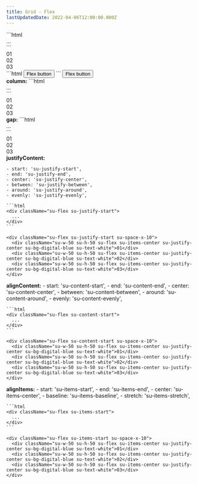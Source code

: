 ```yaml
---
title: Grid - Flex
lastUpdatedDate: 2022-04-06T12:00:00.000Z
---
```


<div className="su-max-w-1200">
  <div className="su-mb-40">
    ```html
    <div className="su-flex">
      ...
    </div>
    ```
    <div className="su-flex">
      <div className="su-w-50 su-h-50 su-flex su-items-center su-justify-center su-bg-digital-blue su-text-white">01</div>
      <div className="su-w-50 su-h-50 su-flex su-items-center su-justify-center su-bg-digital-blue su-text-white">02</div>
      <div className="su-w-50 su-h-50 su-flex su-items-center su-justify-center su-bg-digital-blue su-text-white">03</div>
    </div>
  </div>

  <div className="su-mb-40">
    ```html
    <button className="su-flex">Flex button</button>
    ```
    <button className="su-flex">Flex button</button>
  </div>

  <div className="su-mb-40">
    <strong>column:</strong>
    ```html
    <div className="su-flex su-space-x-10">
      ...
    </div>
    ```
    <div className="su-flex su-flex-col su-space-y-10">
      <div className="su-w-50 su-h-50 su-flex su-items-center su-justify-center su-bg-digital-blue su-text-white">01</div>
      <div className="su-w-50 su-h-50 su-flex su-items-center su-justify-center su-bg-digital-blue su-text-white">02</div>
      <div className="su-w-50 su-h-50 su-flex su-items-center su-justify-center su-bg-digital-blue su-text-white">03</div>
    </div>
  </div>

  <div className="su-mb-40">
    <strong>gap:</strong>
    ```html
    <div className="su-flex su-grid-gap">
      ...
    </div>
    ```
    <div className="su-flex su-grid-gap">
      <div className="su-w-50 su-h-50 su-flex su-items-center su-justify-center su-bg-digital-blue su-text-white">01</div>
      <div className="su-w-50 su-h-50 su-flex su-items-center su-justify-center su-bg-digital-blue su-text-white">02</div>
      <div className="su-w-50 su-h-50 su-flex su-items-center su-justify-center su-bg-digital-blue su-text-white">03</div>
    </div>
  </div>

  <div className="su-mb-40">
    <strong>justifyContent:</strong>

    - start: 'su-justify-start',
    - end: 'su-justify-end',
    - center: 'su-justify-center',
    - between: 'su-justify-between',
    - around: 'su-justify-around',
    - evenly: 'su-justify-evenly',

    ```html
    <div className="su-flex su-justify-start">
      ...
    </div>
    ```

    <div className="su-flex su-justify-start su-space-x-10">
      <div className="su-w-50 su-h-50 su-flex su-items-center su-justify-center su-bg-digital-blue su-text-white">01</div>
      <div className="su-w-50 su-h-50 su-flex su-items-center su-justify-center su-bg-digital-blue su-text-white">02</div>
      <div className="su-w-50 su-h-50 su-flex su-items-center su-justify-center su-bg-digital-blue su-text-white">03</div>
    </div>
  </div>

  <div className="su-mb-40">
    <strong>alignContent:</strong>
    - start: 'su-content-start',
    - end: 'su-content-end',
    - center: 'su-content-center',
    - between: 'su-content-between',
    - around: 'su-content-around',
    - evenly: 'su-content-evenly',

    ```html
    <div className="su-flex su-content-start">
      ...
    </div>
    ```

    <div className="su-flex su-content-start su-space-x-10">
      <div className="su-w-50 su-h-50 su-flex su-items-center su-justify-center su-bg-digital-blue su-text-white">01</div>
      <div className="su-w-50 su-h-50 su-flex su-items-center su-justify-center su-bg-digital-blue su-text-white">02</div>
      <div className="su-w-50 su-h-50 su-flex su-items-center su-justify-center su-bg-digital-blue su-text-white">03</div>
    </div>
  </div>

  <div className="su-mb-40">
    <strong>alignItems:</strong>
    - start: 'su-items-start',
    - end: 'su-items-end',
    - center: 'su-items-center',
    - baseline: 'su-items-baseline',
    - stretch: 'su-items-stretch',

    ```html
    <div className="su-flex su-items-start">
      ...
    </div>
    ```

    <div className="su-flex su-items-start su-space-x-10">
      <div className="su-w-50 su-h-50 su-flex su-items-center su-justify-center su-bg-digital-blue su-text-white">01</div>
      <div className="su-w-50 su-h-50 su-flex su-items-center su-justify-center su-bg-digital-blue su-text-white">02</div>
      <div className="su-w-50 su-h-50 su-flex su-items-center su-justify-center su-bg-digital-blue su-text-white">03</div>
    </div>
  </div>

</div>
